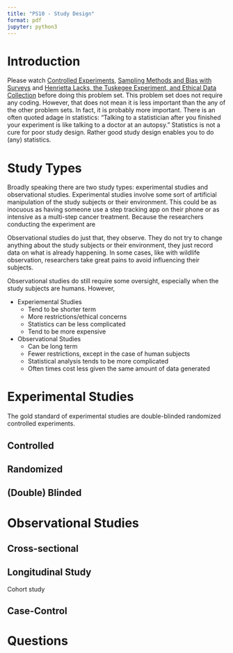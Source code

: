 ```yaml
---
title: "PS10 - Study Design"
format: pdf
jupyter: python3
---
```


# Introduction

Please watch [Controlled Experiments](https://www.youtube.com/watch?v=kkBDa-ICvyY&list=PL8dPuuaLjXtNM_Y-bUAhblSAdWRnmBUcr&index=10),
[Sampling Methods and Bias with Surveys](https://www.youtube.com/watch?v=Rf-fIpB4D50&list=PL8dPuuaLjXtNM_Y-bUAhblSAdWRnmBUcr&index=11) and 
[Henrietta Lacks, the Tuskegee Experiment, and Ethical Data Collection](https://www.youtube.com/watch?v=CzNANZnoiRs&list=PL8dPuuaLjXtNM_Y-bUAhblSAdWRnmBUcr&index=13)
before doing this problem set. This problem set does not require any 
coding. However, that does not mean it is less important than the any of the 
other problem sets. In fact, it is probably more important. There is an often 
quoted adage in statistics: "Talking to a statistician after you finished your 
experiment is like talking to a doctor at an autopsy." Statistics is not a cure 
for poor study design. Rather good study design enables you to do (any) statistics.


# Study Types

Broadly speaking there are two study types: experimental studies and observational
studies. Experimental studies involve some sort of artificial manipulation of
the study subjects or their environment. This could be as inocuous as having someone use a step tracking app on their phone or as intensive as a multi-step cancer treatment. Because the researchers conducting the experiment are 

Observational studies do just that, they observe. They do not try to change 
anything about the study subjects or their environment, they just record data on
what is already happening. In some cases, like with wildlife observation,
researchers take great pains to avoid influencing their subjects. 

Observational studies do still require some oversight, especially when the study
subjects are humans. However, 

- Experiemental Studies
  - Tend to be shorter term
  - More restrictions/ethical concerns
  - Statistics can be less complicated
  - Tend to be more expensive
- Observational Studies
  - Can be long term
  - Fewer restrictions, except in the case of human subjects
  - Statistical analysis tends to be more complicated
  - Often times cost less given the same amount of data generated


# Experimental Studies

The gold standard of experimental studies are double-blinded randomized controlled
experiments. 

## Controlled

## Randomized

## (Double) Blinded

# Observational Studies

## Cross-sectional

## Longitudinal Study

Cohort study

## Case-Control

# Questions
